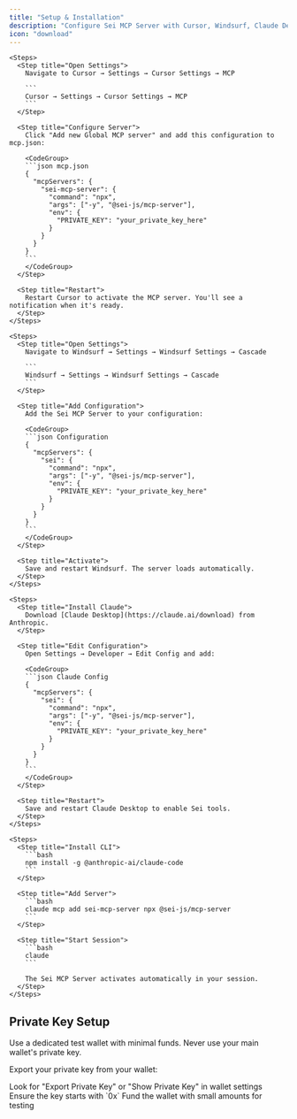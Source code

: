 ```yaml
---
title: "Setup & Installation"
description: "Configure Sei MCP Server with Cursor, Windsurf, Claude Desktop, or CLI"
icon: "download"
---
```


<Tabs>
  <Tab title="Cursor IDE">
    
    <Steps>
      <Step title="Open Settings">
        Navigate to Cursor → Settings → Cursor Settings → MCP
        
        ```
        Cursor → Settings → Cursor Settings → MCP
        ```
      </Step>
      
      <Step title="Configure Server">
        Click "Add new Global MCP server" and add this configuration to mcp.json:
        
        <CodeGroup>
        ```json mcp.json
        {
          "mcpServers": {
            "sei-mcp-server": {
              "command": "npx",
              "args": ["-y", "@sei-js/mcp-server"],
              "env": {
                "PRIVATE_KEY": "your_private_key_here"
              }
            }
          }
        }
        ```
        </CodeGroup>
      </Step>
      
      <Step title="Restart">
        Restart Cursor to activate the MCP server. You'll see a notification when it's ready.
      </Step>
    </Steps>
    
  </Tab>
  
  <Tab title="Windsurf">
    
    <Steps>
      <Step title="Open Settings">
        Navigate to Windsurf → Settings → Windsurf Settings → Cascade
        
        ```
        Windsurf → Settings → Windsurf Settings → Cascade
        ```
      </Step>
      
      <Step title="Add Configuration">
        Add the Sei MCP Server to your configuration:
        
        <CodeGroup>
        ```json Configuration
        {
          "mcpServers": {
            "sei": {
              "command": "npx",
              "args": ["-y", "@sei-js/mcp-server"],
              "env": {
                "PRIVATE_KEY": "your_private_key_here"
              }
            }
          }
        }
        ```
        </CodeGroup>
      </Step>
      
      <Step title="Activate">
        Save and restart Windsurf. The server loads automatically.
      </Step>
    </Steps>
    
  </Tab>
  
  <Tab title="Claude Desktop">
    
    <Steps>
      <Step title="Install Claude">
        Download [Claude Desktop](https://claude.ai/download) from Anthropic.
      </Step>
      
      <Step title="Edit Configuration">
        Open Settings → Developer → Edit Config and add:
        
        <CodeGroup>
        ```json Claude Config
        {
          "mcpServers": {
            "sei": {
              "command": "npx",
              "args": ["-y", "@sei-js/mcp-server"],
              "env": {
                "PRIVATE_KEY": "your_private_key_here"
              }
            }
          }
        }
        ```
        </CodeGroup>
      </Step>
      
      <Step title="Restart">
        Save and restart Claude Desktop to enable Sei tools.
      </Step>
    </Steps>
    
  </Tab>
  
  <Tab title="Claude CLI">
    
    <Steps>
      <Step title="Install CLI">
        ```bash
        npm install -g @anthropic-ai/claude-code
        ```
      </Step>
      
      <Step title="Add Server">
        ```bash
        claude mcp add sei-mcp-server npx @sei-js/mcp-server
        ```
      </Step>
      
      <Step title="Start Session">
        ```bash
        claude
        ```
        
        The Sei MCP Server activates automatically in your session.
      </Step>
    </Steps>
    
  </Tab>
</Tabs>

## Private Key Setup

<Warning>
Use a dedicated test wallet with minimal funds. Never use your main wallet's private key.
</Warning>

Export your private key from your wallet:

<Steps>
  <Step title="Access Wallet Settings">
    Look for "Export Private Key" or "Show Private Key" in wallet settings
  </Step>
  
  <Step title="Verify Format">
    Ensure the key starts with `0x`
  </Step>
  
  <Step title="Fund Wallet">
    Fund the wallet with small amounts for testing
  </Step>
</Steps>